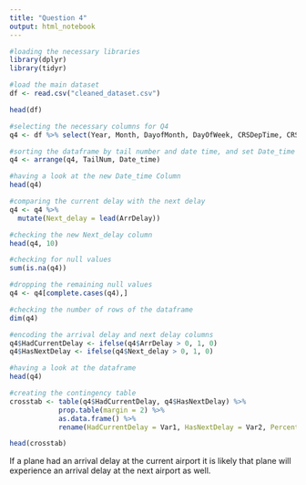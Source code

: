 ```yaml
---
title: "Question 4"
output: html_notebook
---
```


```r
#loading the necessary libraries
library(dplyr)
library(tidyr)
```

```r
#load the main dataset
df <- read.csv("cleaned_dataset.csv")
```

```r
head(df)
```


```r
#selecting the necessary columns for Q4
q4 <- df %>% select(Year, Month, DayofMonth, DayOfWeek, CRSDepTime, CRSArrTime, FlightNum, TailNum, ArrDelay, Origin, Dest, Date_time)
```

```r
#sorting the dataframe by tail number and date time, and set Date_time as the index
q4 <- arrange(q4, TailNum, Date_time)
```

```r
#having a look at the new Date_time Column
head(q4)
```

```r
#comparing the current delay with the next delay
q4 <- q4 %>%
  mutate(Next_delay = lead(ArrDelay))
```

```r
#checking the new Next_delay column
head(q4, 10)
```

```r
#checking for null values
sum(is.na(q4))
```

```r
#dropping the remaining null values
q4 <- q4[complete.cases(q4),]
```

```r
#checking the number of rows of the dataframe
dim(q4)
```


```r
#encoding the arrival delay and next delay columns
q4$HadCurrentDelay <- ifelse(q4$ArrDelay > 0, 1, 0)
q4$HasNextDelay <- ifelse(q4$Next_delay > 0, 1, 0)
```

```r
#having a look at the dataframe
head(q4)
```


```r
#creating the contingency table
crosstab <- table(q4$HadCurrentDelay, q4$HasNextDelay) %>% 
            prop.table(margin = 2) %>% 
            as.data.frame() %>%
            rename(HadCurrentDelay = Var1, HasNextDelay = Var2, Percentage = Freq)

head(crosstab)
```


If a plane had an arrival delay at the current airport it is likely that plane will experience an arrival delay at the next airport as well.